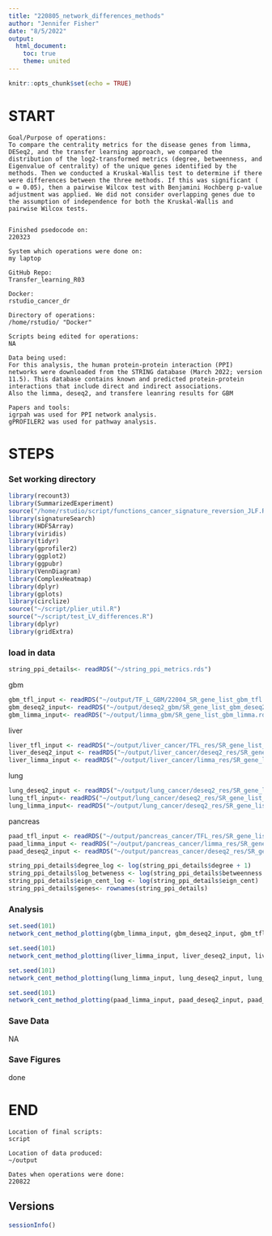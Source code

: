 ```yaml
---
title: "220805_network_differences_methods"
author: "Jennifer Fisher"
date: "8/5/2022"
output:
  html_document:
    toc: true
    theme: united
---
```


```r
knitr::opts_chunk$set(echo = TRUE)
```


# START 
    Goal/Purpose of operations: 
    To compare the centrality metrics for the disease genes from limma, DESeq2, and the transfer learning approach, we compared the distribution of the log2-transformed metrics (degree, betweenness, and Eigenvalue of centrality) of the unique genes identified by the methods. Then we conducted a Kruskal-Wallis test to determine if there were differences between the three methods. If this was significant ( ɑ = 0.05), then a pairwise Wilcox test with Benjamini Hochberg p-value adjustment was applied. We did not consider overlapping genes due to the assumption of independence for both the Kruskal-Wallis and pairwise Wilcox tests. 

    
    Finished psedocode on: 
    220323
    
    System which operations were done on: 
    my laptop
    
    GitHub Repo:
    Transfer_learning_R03
    
    Docker:
    rstudio_cancer_dr
    
    Directory of operations: 
    /home/rstudio/ "Docker"
    
    Scripts being edited for operations: 
    NA
    
    Data being used:
    For this analysis, the human protein-protein interaction (PPI) networks were downloaded from the STRING database (March 2022; version 11.5). This database contains known and predicted protein-protein interactions that include direct and indirect associations.
    Also the limma, deseq2, and transfere leanring results for GBM
    
    Papers and tools: 
    igrpah was used for PPI network analysis. 
    gPROFILER2 was used for pathway analysis.
    
# STEPS
### Set working directory 
```r
library(recount3)
library(SummarizedExperiment)
source("/home/rstudio/script/functions_cancer_signature_reversion_JLF.R")
library(signatureSearch)
library(HDF5Array)
library(viridis)
library(tidyr)
library(gprofiler2)
library(ggplot2)
library(ggpubr)
library(VennDiagram)
library(ComplexHeatmap)
library(dplyr)
library(gplots)
library(circlize)
source("~/script/plier_util.R")
source("~/script/test_LV_differences.R")
library(dplyr)
library(gridExtra)
```
### load in data
```r
string_ppi_details<- readRDS("~/string_ppi_metrics.rds")
```

gbm
```r
gbm_tfl_input <- readRDS("~/output/TF_L_GBM/22004_SR_gene_list_gbm_tfl.rds")
gbm_deseq2_input<- readRDS("~/output/deseq2_gbm/SR_gene_list_gbm_deseq2.rds")
gbm_limma_input<- readRDS("~/output/limma_gbm/SR_gene_list_gbm_limma.rds")
```

liver 
```r
liver_tfl_input <- readRDS("~/output/liver_cancer/TFL_res/SR_gene_list_liver_tfl.rds")
liver_deseq2_input <- readRDS("~/output/liver_cancer/deseq2_res/SR_gene_list_liver_deseq2.rds")
liver_limma_input <- readRDS("~/output/liver_cancer/limma_res/SR_gene_list_liver_limma.rds")
```

lung 
```r
lung_deseq2_input <- readRDS("~/output/lung_cancer/deseq2_res/SR_gene_list_luad_deseq2.rds")
lung_tfl_input<- readRDS("~/output/lung_cancer/deseq2_res/SR_gene_list_lung_tfl.rds")
lung_limma_input<- readRDS("~/output/lung_cancer/deseq2_res/SR_gene_list_lung_limma.rds")
```

pancreas
```r
paad_tfl_input <- readRDS("~/output/pancreas_cancer/TFL_res/SR_gene_list_paad_tfl.rds")
paad_limma_input <- readRDS("~/output/pancreas_cancer/limma_res/SR_gene_list_paad_limma.rds")
paad_deseq2_input <- readRDS("~/output/pancreas_cancer/deseq2_res/SR_gene_list_paad_deseq2.rds")
```


```r
string_ppi_details$degree_log <- log(string_ppi_details$degree + 1)
string_ppi_details$log_betweness <- log(string_ppi_details$betweenness +1)
string_ppi_details$eign_cent_log <- log(string_ppi_details$eign_cent)
string_ppi_details$genes<- rownames(string_ppi_details)
```

### Analysis


```r
set.seed(101)
network_cent_method_plotting(gbm_limma_input, gbm_deseq2_input, gbm_tfl_input, string_ppi_details= string_ppi_details, "~/output/gbm_plots/220822_network_gbm_")
```



```r
set.seed(101)
network_cent_method_plotting(liver_limma_input, liver_deseq2_input, liver_tfl_input, string_ppi_details= string_ppi_details,"~/output/liver_cancer/220822_network_liver_" )
```

```r
set.seed(101)
network_cent_method_plotting(lung_limma_input, lung_deseq2_input, lung_tfl_input, string_ppi_details= string_ppi_details, "~/output/lung_cancer/220822_network_lung_" )
```

```r
set.seed(101)
network_cent_method_plotting(paad_limma_input, paad_deseq2_input, paad_tfl_input, string_ppi_details= string_ppi_details, "~/output/pancreas_cancer/220822_network_paad_" )
```


### Save Data
NA

### Save Figures
done
    
# END
    Location of final scripts:
    script 
    
    Location of data produced:
    ~/output
    
    Dates when operations were done:
    220822
    
## Versions
```r
sessionInfo()
```
